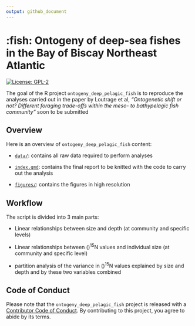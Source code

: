 ```yaml
---
output: github_document
---
```


# :fish: Ontogeny of deep-sea fishes in the Bay of Biscay Northeast Atlantic  

<!-- badges: start -->
[![License: GPL-2](https://img.shields.io/badge/License-GPL%20v2-blue.svg)](https://choosealicense.com/licenses/gpl-2.0/)
<!-- badges: end -->

The goal of the R project `ontogeny_deep_pelagic_fish` is to reproduce the analyses carried out in the paper by Loutrage et al, *"Ontogenetic shift or not? Different foraging trade-offs within the meso- to bathypelagic fish community"* soon to be submitted 

## Overview

Here is an overview of `ontogeny_deep_pelagic_fish` content: 

-  [`data/`](https://github.com/lizloutrage/ontogeny_deep_pelagic_fish/tree/main/data):
contains all raw data required to perform analyses


-  [`index.qmd`](https://github.com/lizloutrage/ontogeny_deep_pelagic_fish/blob/main/index.qmd):
  contains the final report to be knitted with the code to carry out the analysis
  

-  [`figures/`](https://github.com/lizloutrage/ontogeny_deep_pelagic_fish/tree/main/figures):
  contains the figures in high resolution 
  
  
## Workflow 

The script is divided into 3 main parts: 

- Linear relationships between size and depth (at community and specific levels)

- Linear relationships between \(\delta\)$^{15}$N values and individual size (at community and specific level)

- partition analysis of the variance in \(\delta\)$^{15}$N values explained by size and depth and by these two variables combined


## Code of Conduct

Please note that the `ontogeny_deep_pelagic_fish` project is released with a 
[Contributor Code of Conduct](https://contributor-covenant.org/version/2/0/CODE_OF_CONDUCT.html). 
By contributing to this project, you agree to abide by its terms.
